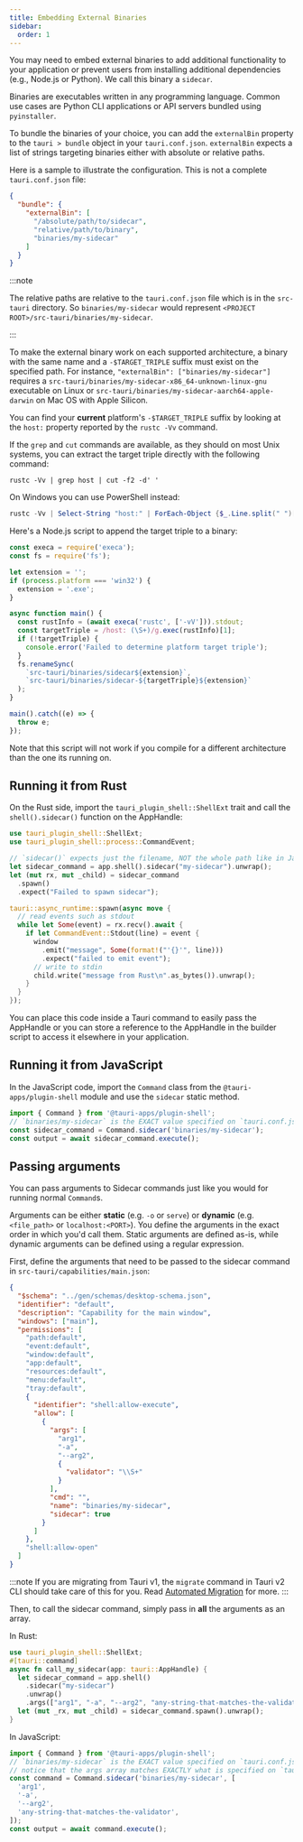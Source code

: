 ```yaml
---
title: Embedding External Binaries
sidebar:
  order: 1
---
```


You may need to embed external binaries to add additional functionality to your application or prevent users from installing additional dependencies (e.g., Node.js or Python). We call this binary a `sidecar`.

Binaries are executables written in any programming language. Common use cases are Python CLI applications or API servers bundled using `pyinstaller`.

To bundle the binaries of your choice, you can add the `externalBin` property to the `tauri > bundle` object in your `tauri.conf.json`. `externalBin` expects a list of strings targeting binaries either with absolute or relative paths.

Here is a sample to illustrate the configuration. This is not a complete `tauri.conf.json` file:

```json title="src-tauri/tauri.conf.json"
{
  "bundle": {
    "externalBin": [
      "/absolute/path/to/sidecar",
      "relative/path/to/binary",
      "binaries/my-sidecar"
    ]
  }
}
```

:::note

The relative paths are relative to the `tauri.conf.json` file which is in the `src-tauri` directory. So `binaries/my-sidecar` would represent `<PROJECT ROOT>/src-tauri/binaries/my-sidecar`.

:::

To make the external binary work on each supported architecture, a binary with the same name and a `-$TARGET_TRIPLE` suffix must exist on the specified path. For instance, `"externalBin": ["binaries/my-sidecar"]` requires a `src-tauri/binaries/my-sidecar-x86_64-unknown-linux-gnu` executable on Linux or `src-tauri/binaries/my-sidecar-aarch64-apple-darwin` on Mac OS with Apple Silicon.

You can find your **current** platform's `-$TARGET_TRIPLE` suffix by looking at the `host:` property reported by the `rustc -Vv` command.

If the `grep` and `cut` commands are available, as they should on most Unix systems, you can extract the target triple directly with the following command:

```shell
rustc -Vv | grep host | cut -f2 -d' '
```

On Windows you can use PowerShell instead:

```powershell
rustc -Vv | Select-String "host:" | ForEach-Object {$_.Line.split(" ")[1]}
```

Here's a Node.js script to append the target triple to a binary:

```javascript
const execa = require('execa');
const fs = require('fs');

let extension = '';
if (process.platform === 'win32') {
  extension = '.exe';
}

async function main() {
  const rustInfo = (await execa('rustc', ['-vV'])).stdout;
  const targetTriple = /host: (\S+)/g.exec(rustInfo)[1];
  if (!targetTriple) {
    console.error('Failed to determine platform target triple');
  }
  fs.renameSync(
    `src-tauri/binaries/sidecar${extension}`,
    `src-tauri/binaries/sidecar-${targetTriple}${extension}`
  );
}

main().catch((e) => {
  throw e;
});
```

Note that this script will not work if you compile for a different architecture than the one its running on.

## Running it from Rust

On the Rust side, import the `tauri_plugin_shell::ShellExt` trait and call the `shell().sidecar()` function on the AppHandle:

```rust
use tauri_plugin_shell::ShellExt;
use tauri_plugin_shell::process::CommandEvent;

// `sidecar()` expects just the filename, NOT the whole path like in JavaScript
let sidecar_command = app.shell().sidecar("my-sidecar").unwrap();
let (mut rx, mut _child) = sidecar_command
  .spawn()
  .expect("Failed to spawn sidecar");

tauri::async_runtime::spawn(async move {
  // read events such as stdout
  while let Some(event) = rx.recv().await {
    if let CommandEvent::Stdout(line) = event {
      window
        .emit("message", Some(format!("'{}'", line)))
        .expect("failed to emit event");
      // write to stdin
      child.write("message from Rust\n".as_bytes()).unwrap();
    }
  }
});
```

You can place this code inside a Tauri command to easily pass the AppHandle or you can store a reference to the AppHandle in the builder script to access it elsewhere in your application.

## Running it from JavaScript

In the JavaScript code, import the `Command` class from the `@tauri-apps/plugin-shell` module and use the `sidecar` static method.

```javascript
import { Command } from '@tauri-apps/plugin-shell';
// `binaries/my-sidecar` is the EXACT value specified on `tauri.conf.json > tauri > bundle > externalBin`
const sidecar_command = Command.sidecar('binaries/my-sidecar');
const output = await sidecar_command.execute();
```

## Passing arguments

You can pass arguments to Sidecar commands just like you would for running normal `Command`s.

Arguments can be either **static** (e.g. `-o` or `serve`) or **dynamic** (e.g. `<file_path>` or `localhost:<PORT>`). You define the arguments in the exact order in which you'd call them. Static arguments are defined as-is, while dynamic arguments can be defined using a regular expression.

First, define the arguments that need to be passed to the sidecar command in `src-tauri/capabilities/main.json`:

```json title="src-tauri/capabilities/main.json" ins={14-31}
{
  "$schema": "../gen/schemas/desktop-schema.json",
  "identifier": "default",
  "description": "Capability for the main window",
  "windows": ["main"],
  "permissions": [
    "path:default",
    "event:default",
    "window:default",
    "app:default",
    "resources:default",
    "menu:default",
    "tray:default",
    {
      "identifier": "shell:allow-execute",
      "allow": [
        {
          "args": [
            "arg1",
            "-a",
            "--arg2",
            {
              "validator": "\\S+"
            }
          ],
          "cmd": "",
          "name": "binaries/my-sidecar",
          "sidecar": true
        }
      ]
    },
    "shell:allow-open"
  ]
}
```

:::note
If you are migrating from Tauri v1, the `migrate` command in Tauri v2 CLI should take care of this for you. Read [Automated Migration](/start/migrate/from-tauri-1/#automated-migration) for more.
:::

Then, to call the sidecar command, simply pass in **all** the arguments as an array.

In Rust:

```rust
use tauri_plugin_shell::ShellExt;
#[tauri::command]
async fn call_my_sidecar(app: tauri::AppHandle) {
  let sidecar_command = app.shell()
    .sidecar("my-sidecar")
    .unwrap()
    .args(["arg1", "-a", "--arg2", "any-string-that-matches-the-validator"]);
  let (mut _rx, mut _child) = sidecar_command.spawn().unwrap();
}
```

In JavaScript:

```javascript
import { Command } from '@tauri-apps/plugin-shell';
// `binaries/my-sidecar` is the EXACT value specified on `tauri.conf.json > tauri > bundle > externalBin`
// notice that the args array matches EXACTLY what is specified on `tauri.conf.json`.
const command = Command.sidecar('binaries/my-sidecar', [
  'arg1',
  '-a',
  '--arg2',
  'any-string-that-matches-the-validator',
]);
const output = await command.execute();
```
